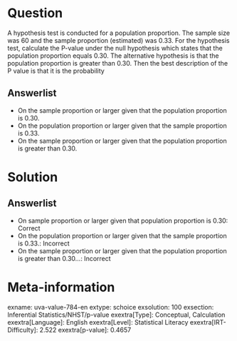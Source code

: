Question
========

A hypothesis test is conducted for a population proportion. The sample size was 60 and the sample proportion (estimated) was 0.33. For the hypothesis test, calculate the P-value under the null hypothesis which states that the population proportion equals 0.30. The alternative hypothesis is that the population proportion is greater than 0.30. Then the best description of the P value is that it is the probability

Answerlist
----------

* On the sample proportion or larger given that the population proportion is 0.30.
* On the population proportion or larger given that the sample proportion is 0.33.
* On the sample proportion or larger given that the population proportion is greater than 0.30.

Solution
========

Answerlist
----------

* On sample proportion or larger given that population proportion is 0.30: Correct
* On the population proportion or larger given that the sample proportion is 0.33.: Incorrect
* On the sample proportion or larger given that the population proportion is greater than 0.30...: Incorrect

Meta-information
================
exname: uva-value-784-en
extype: schoice
exsolution: 100
exsection: Inferential Statistics/NHST/p-value
exextra[Type]: Conceptual, Calculation
exextra[Language]: English
exextra[Level]: Statistical Literacy
exextra[IRT-Difficulty]: 2.522
exextra[p-value]: 0.4657
